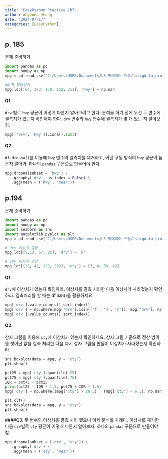 ```yaml
---
title: "EasyPython Practice Ch7"
author: Ahyeong Jeong
date: "2024-07-17"
categories: [EasyPython]
---
```


## p. 185
문제 준비하기
```python
import pandas as pd
import numpy as np
mpg = pd.read_csv("C:/Users/USER/Documents/LS 빅데이터 스쿨/lsbigdata_project1/data/mpg.csv")

#NaN 할당하기
mpg.loc[[64, 123, 130, 152, 211], 'hwy'] = np.nan
```

#### Q1.
`drv` 별로 `hwy` 평균이 어떻게 다른지 알아보려고 한다.
분석을 하기 전에 우선 두 변수에 결측치가 있는지 확인해야 한다. 
`drv` 변수와 `hwy` 변수에 결측치가 몇 개 있는 지 알아보자. 
```python
mpg[['drv', 'hwy']].isna().sum()
```
#### Q2. 
`df.dropna()`를 이용해 `hwy` 변수의 결측치를 제거하고, 어떤 구동 방식의 `hwy` 평균이 높은지 알아봐. 
하나의 `pandas` 구문으로 만들어야 한다. 
```python
mpg.dropna(subset = 'hwy') \
   .groupby('drv', as_index = False) \
   .agg(mean = ('hwy', 'mean'))
```
## p.194
문제 준비하기
```python
import pandas as pd
import numpy as np
import seaborn as sns
import matplotlib.pyplot as plt
mpg = pd.read_csv("C:/Users/USER/Documents/LS 빅데이터 스쿨/lsbigdata_project1/data/mpg.csv")

# drv 이상치 할당
mpg.loc[[9,13, 57, 92], 'drv'] = 'k'

# cty 이상치 할당
mpg.loc[[28, 42, 128, 202], 'cty'] = [3, 4, 39, 42]
```

#### Q1.
`drv`에 이상치가 있는지 확인하라. 
이상치를 결측 처리한 다음 이상치가 사라졌는지 확인하라.
결측처리를 할 때는 df.isin()을 활용하세요. 
```python
mpg['drv'].value_counts().sort_index()
mpg['drv'] = np.where(mpg['drv'].isin(['f', '4', 'r']), mpg['drv'], np.nan)
mpg['drv'].value_counts().sort_index()
```

#### Q2. 
상자 그림을 이용해 `cty`에 이상치가 있는지 확인하세요. 상자 그림 기준으로 정상 범위를 벗어난 값을 결측 처리한 다음 다시 상자 그림을 만들어 이상치가 사라졌는지 확인하라. 
```python
sns.boxplot(data = mpg, y = 'cty')
plt.show()
```
```python
pct25 = mpg['cty'].quantile(.25)
pct75 = mpg['cty'].quantile(.75)
IQR = pct75 - pct25
print(pct25 - IQR * 1.5, pct75 + IQR * 1.5)
mpg['cty'] = np.where((mpg['cty'] > 26.5) | (mpg['cty'] < 6.5), np.nan, mpg['cty'])

plt.clf()
sns.boxplot(data = mpg, y = 'cty')
plt.show()
```

####Q3.
두 변수의 이상치를 결측 처리 했으니 이제 분석할 차례다.
이상치를 제거한 다음 `drv`별로 `cty` 평균이 어떻게 다른지 알아보자. 
하나의 `pandas` 구문으로 만들어야 함. 
```python
mpg.dropna(subset = ['drv', 'cty']) \
   .groupby('drv') \
   .agg(mean = ('cty', 'mean'))
```

